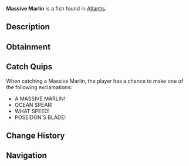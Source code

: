 {{FishInfobox
|image          = Massive Marlin.png
|rarity         = Rare
|sea            = First Sea
|location       = [[Atlantis]]
|sublocation    = 
|sources        = Fishing Rod
|radar_location = 
|xp             = 400
|weather        = 
|time           = Day
|season         = 
|bait           = Fish Head
|base_weight    = 45
|base_value     = 800
|weight_range   = 25
|base_chance    = 15
|base_resil     = 45
}}
'''Massive Marlin''' is a {{Rarity|Rare}} fish found in [[Atlantis]].

== Description ==
{{Description|A marlin grown to colossal proportions under Poseidon's influence. Its spear-like bill can pierce the strongest materials, and its speed defies its massive size.|Bestiary Entry}}

== Obtainment ==
{{Description|Watch for massive shapes breaking the surface at high speed, Poseidon Pool fish..|Bestiary Hint}}
{{Fish Availability|
Atlantis/Poseidon Temple
|top_rods      = 
Krampus's Rod\132040.92\53415.96;
Magma Rod\125311.15\50693.49;
Leviathan's Fang Rod\118179.21\66873.96;
Plastic Rod\115489.8\47910.25;
Trident Rod\108520.6\60833.63;
Buddy Bond Rod\85745.46\34700.84;
Firefly Rod\88053\80311.37;
Fast Rod\87789.29\70791.65;
Fungal Rod\72973.21\66045.64;
Candy Cane Rod\56414.4\54561.03;
Free Spirit Rod\101589.22\56948.09;
Ethereal Prism Rod\98293.19\53405.22;
No-Life Rod\96605.35\59847.82;
Seraphic Rod\95878.7\53881.78;
Rod Of The Forgotten Fang\89828.4\50224.88;
Challenger's Rod\87768.92\51112.64;
Rod Of The Exalted One\84432.39\46267.45;
Rod Of The Depths\81108.37\45038.46;
Zeus Rod\80439.42\47023.29;
Verdant Shear Rod\79383.7\47128.47;
Blazebringer Rod\76379.34\44770.97;
Depthseeker Rod\73597.62\44817.11;
Avalanche Rod\68983.3\39915.52;
Volcanic Rod\67864.9\38043.17;
Steady Rod\30321.08\16692.97
|recommended   = Trident Rod
}}

== Catch Quips ==
When catching a Massive Marlin, the player has a chance to make one of the following exclamations:
* A MASSIVE MARLIN!
* OCEAN SPEAR!
* WHAT SPEED!
* POSEIDON'S BLADE!

== Change History ==
{{Change History|{{subst:Current Version}}}}

== Navigation ==
{{Fish Navbox|Atlantis}}